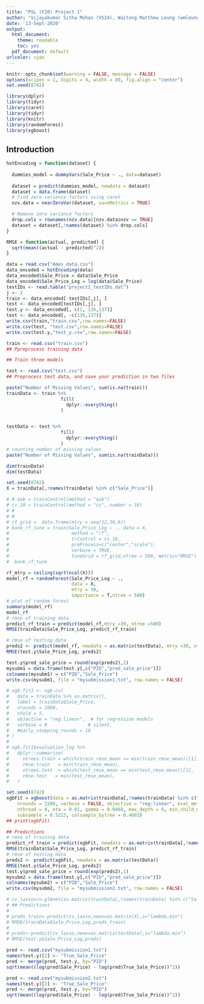 ```yaml
---
title: "PSL (F20) Project 1"
author: "Vijayakumar Sitha Mohan (VS24), Waitong Matthew Leung (wmleung2)"
date: '13-Sept-2020'
output:
  html_document: 
    theme: readable
    toc: yes
  pdf_document: default
urlcolor: cyan
---
```



```r
knitr::opts_chunk$set(warning = FALSE, message = FALSE)
options(scipen = 1, digits = 4, width = 80, fig.align = "center")
set.seed(8742)

library(dplyr)
library(tidyr)
library(caret)
library(tidyr)
library(knitr)
library(randomForest)
library(xgboost)

```

## Introduction


```r
hotEncoding = function(dataset) {
  
  dummies_model = dummyVars(Sale_Price ~ ., data=dataset)
  
  dataset = predict(dummies_model, newdata = dataset)
  dataset = data.frame(dataset)
  # Find zero varience factors using caret
  nzv.data = nearZeroVar(dataset, saveMetrics = TRUE)

  # Remove zero variance factors
  drop.cols = rownames(nzv.data)[nzv.data$nzv == TRUE]
  dataset = dataset[,!names(dataset) %in% drop.cols]
}

RMSE = function(actual, predicted) {
  sqrt(mean((actual - predicted)^2))
}
```

```r
data = read.csv("Ames_data.csv")
data_encoded = hotEncoding(data)
data_encoded$Sale_Price = data$Sale_Price
data_encoded$Sale_Price_Log = log(data$Sale_Price)
testIDs <- read.table("project1_testIDs.dat")
j <- 2
train <- data_encoded[-testIDs[,j], ]
test <- data_encoded[testIDs[,j], ]
test.y <- data_encoded[, c(1, 136,137)]
test <- data_encoded[, -c(136,137)]
write.csv(train,"train.csv",row.names=FALSE)
write.csv(test, "test.csv",row.names=FALSE)
write.csv(test.y,"test_y.csv",row.names=FALSE)

train <- read.csv("train.csv")
## Ppreprocess training data

## Train three models

test <- read.csv("test.csv")
## Preprocess test data, and save your prediction in two files

```


```r
paste("Number of Missing Values", sum(is.na(train)))
trainData <- train %>% 
                    fill(
                      dplyr::everything()
                    )


testData <- test %>% 
                    fill(
                      dplyr::everything()
                    )
# counting number of missing values
paste("Number of Missing Values", sum(is.na(trainData)))
```

```r
dim(trainData)
dim(testData)
```

```r
set.seed(8742)
X = trainData[,!names(trainData) %in% c("Sale_Price")]

# # oob = trainControl(method = "oob")
# cv_10 = trainControl(method = "cv", number = 10)
# # 
# # 
# rf_grid =  data.frame(mtry = seq(12,36,6))
# bank_rf_tune = train(Sale_Price_Log ~ ., data = X,
#                       method = "rf",
#                       trControl = cv_10,
#                       preProcess=c("center","scale"),
#                       verbose = TRUE,
#                       tuneGrid = rf_grid,ntree = 500, metric="RMSE")
#  bank_rf_tune

rf_mtry = ceiling(sqrt(ncol(X)))
model_rf = randomForest(Sale_Price_Log ~ ., 
                        data = X,
                        mtry = 30,
                        importance = T,ntree = 500)
# plot of random forest
summary(model_rf)
model_rf
# rmse of training data
predict_rf_train = predict(model_rf,mtry =30, ntree =500)
RMSE(trainData$Sale_Price_Log, predict_rf_train)

# rmse of testing data
preds2 <- predict(model_rf, newdata = as.matrix(testData), mtry =30, ntree =500 )
RMSE(test.y$Sale_Price_Log, preds2)

test.y$pred_sale_price = round(exp(preds2),1)
mysubm1 = data.frame(test.y[,c("PID","pred_sale_price")])
colnames(mysubm1) = c("PID","Sale_Price")
write.csv(mysubm1, file = "mysubmission1.txt", row.names = FALSE)
```


```r
# xgb.fit1 <- xgb.cv(
#   data = trainData %>% as.matrix(),
#   label = trainData$Sale_Price,
#   nrounds = 1000,
#   nfold = 5,
#   objective = "reg:linear",  # for regression models
#   verbose = 0               # silent,
#   #early_stopping_rounds = 10
# )
# 
# xgb.fit1$evaluation_log %>%
#   dplyr::summarise(
#     ntrees.train = which(train_rmse_mean == min(train_rmse_mean))[1],
#     rmse.train   = min(train_rmse_mean),
#     ntrees.test  = which(test_rmse_mean == min(test_rmse_mean))[1],
#     rmse.test   = min(test_rmse_mean),
#   )


```

```r
set.seed(8742)
xgbFit = xgboost(data = as.matrix(trainData[,!names(trainData) %in% c("Sale_Price","Sale_Price_Log")]), nfold = 5, label = as.matrix(train$Sale_Price_Log), 
    nrounds = 2200, verbose = FALSE, objective = "reg:linear", eval_metric = "rmse", 
    nthread = 8, eta = 0.01, gamma = 0.0468, max_depth = 6, min_child_weight = 1.7817, 
    subsample = 0.5213, colsample_bytree = 0.4603)
## print(xgbFit)

## Predictions
# rmse of training data
predict_rf_train = predict(xgbFit, newdata = as.matrix(trainData[,!names(trainData) %in% c("Sale_Price","Sale_Price_Log")]))
RMSE(trainData$Sale_Price_Log, predict_rf_train)
# rmse of testing data
preds2 <- predict(xgbFit, newdata = as.matrix(testData))
RMSE(test.y$Sale_Price_Log, preds2)
test.y$pred_sale_price = round(exp(preds2),1)
mysubm2 = data.frame(test.y[,c("PID","pred_sale_price")])
colnames(mysubm2) = c("PID","Sale_Price")
write.csv(mysubm2, file = "mysubmission2.txt", row.names = FALSE)
```

```r
# cv_lasso=cv.glmnet(as.matrix(trainData[,!names(trainData) %in% c("Sale_Price","Sale_Price_Log")]),trainData$Sale_Price_Log, nfolds = 10)
# ## Predictions
# 
# preds_train<-predict(cv_lasso,newx=as.matrix(X),s="lambda.min")
# RMSE(trainData$Sale_Price_Log,preds_train)
# 
# preds<-predict(cv_lasso,newx=as.matrix(testData),s="lambda.min")
# RMSE(test.y$Sale_Price_Log,preds)
```


```r
pred <- read.csv("mysubmission1.txt")
names(test.y)[2] <- "True_Sale_Price"
pred <- merge(pred, test.y, by="PID")
sqrt(mean((log(pred$Sale_Price) - log(pred$True_Sale_Price))^2))

pred <- read.csv("mysubmission2.txt")
names(test.y)[2] <- "True_Sale_Price"
pred <- merge(pred, test.y, by="PID")
sqrt(mean((log(pred$Sale_Price) - log(pred$True_Sale_Price))^2))
```


